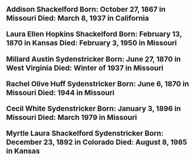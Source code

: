 
<BookPage title="Birth and Death Dates">

<div style="font-weight: bold; font-size: 1.2rem;">


Addison Shackelford
Born: October 27, 1867 in Missouri
Died: March 8, 1937 in California

Laura Ellen Hopkins Shackelford
Born: February 13, 1870 in Kansas
Died: February 3, 1950 in Missouri

Millard Austin Sydenstricker
Born: June 27, 1870 in West Virginia
Died: Winter of 1937 in Missouri

Rachel Olive Huff Sydenstricker
Born: June 6, 1870 in  Missouri
Died: 1944 in Missouri

Cecil White Sydenstricker
Born: January 3, 1896 in Missouri
Died: March 1979 in Missouri

Myrtle Laura Shackelford Sydenstricker
Born: December 23, 1892 in Colorado
Died: August 8, 1985 in Kansas
</div>


</BookPage>
